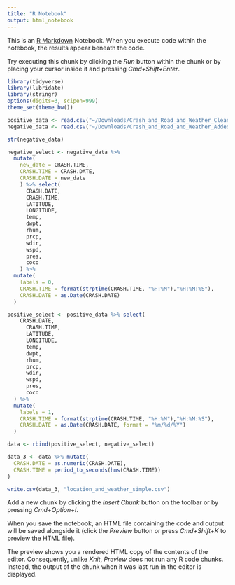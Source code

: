 ```yaml
---
title: "R Notebook"
output: html_notebook
---
```


This is an [R Markdown](http://rmarkdown.rstudio.com) Notebook. When you execute code within the notebook, the results appear beneath the code. 

Try executing this chunk by clicking the *Run* button within the chunk or by placing your cursor inside it and pressing *Cmd+Shift+Enter*. 

```r
library(tidyverse)
library(lubridate)
library(stringr)
options(digits=3, scipen=999)
theme_set(theme_bw())
```
```r
positive_data <- read.csv("~/Downloads/Crash_and_Road_and_Weather_Cleaned.csv")
negative_data <- read.csv("~/Downloads/Crash_and_Road_and_Weather_Added.csv")
```

```r
str(negative_data)
```

```r
negative_select <- negative_data %>% 
  mutate(
    new_date = CRASH.TIME,
    CRASH.TIME = CRASH.DATE,
    CRASH.DATE = new_date
    ) %>% select(
      CRASH.DATE,
      CRASH.TIME,
      LATITUDE,
      LONGITUDE,
      temp,
      dwpt,
      rhum,
      prcp,
      wdir,
      wspd,
      pres,
      coco
    ) %>% 
  mutate(
    labels = 0,
    CRASH.TIME = format(strptime(CRASH.TIME, "%H:%M"),"%H:%M:%S"),
    CRASH.DATE = as.Date(CRASH.DATE)
  )
```

```r
positive_select <- positive_data %>% select(
    CRASH.DATE,
      CRASH.TIME,
      LATITUDE,
      LONGITUDE,
      temp,
      dwpt,
      rhum,
      prcp,
      wdir,
      wspd,
      pres,
      coco
  ) %>% 
  mutate(
    labels = 1,
    CRASH.TIME = format(strptime(CRASH.TIME, "%H:%M"),"%H:%M:%S"),
    CRASH.DATE = as.Date(CRASH.DATE, format = "%m/%d/%Y")
  )
```

```r
data <- rbind(positive_select, negative_select)
```

```r
data_3 <- data %>% mutate(
  CRASH.DATE = as.numeric(CRASH.DATE),
  CRASH.TIME = period_to_seconds(hms(CRASH.TIME))
)
```

```r
write.csv(data_3, "location_and_weather_simple.csv")
```

Add a new chunk by clicking the *Insert Chunk* button on the toolbar or by pressing *Cmd+Option+I*.

When you save the notebook, an HTML file containing the code and output will be saved alongside it (click the *Preview* button or press *Cmd+Shift+K* to preview the HTML file). 

The preview shows you a rendered HTML copy of the contents of the editor. Consequently, unlike *Knit*, *Preview* does not run any R code chunks. Instead, the output of the chunk when it was last run in the editor is displayed.

